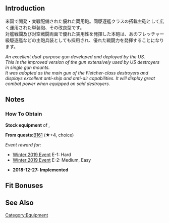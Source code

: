 {{EquipmentInfo|313}}

==Introduction==
米国で開発・実戦配備された優れた両用砲。同駆逐艦クラスの搭載主砲として広く運用された単装砲、その改良型です。<br>
対艦戦闘及び対空戦闘両面で優れた実用性を発揮した本砲は、あのフレッチャー級駆逐艦などの主砲兵装としても採用され、優れた戦闘力を発揮することになります。

''An excellent dual-purpose gun developed and deployed by the US.''<br>
''This is the improved version of the gun extensively used by US destroyers in single gun mounts.''<br>
''It was adopted as the main gun of the Fletcher-class destroyers and displays excellent anti-ship and anti-air capabilities. It will display great combat power when equipped on said destroyers.''

==Notes==
<div class="mw-collapsible"><h3>How To Obtain</h3>
<div class="mw-collapsible-content">
'''Stock equipment''' of {{Ship/Link|Fletcher Kai}}, {{Ship/Link|Johnston Kai}}

'''From quests: '''[[Quests#B161|B161]] (★+4, choice)

''Event reward for:''
* [[Winter 2019 Event]] E-1: Hard
* [[Winter 2019 Event]] E-2: Medium, Easy

</div></div>


<div class="mw-collapsible><h3>Updates History</h3>
<div class="mw-collapsible-content>
* '''2018-12-27:''' '''Implemented'''
</div></div>

==Fit Bonuses==
{{:5inch Single Gun Mount Mk.30 Kai/Bonuses}}

==See Also==

{{Equipmentlist}}
[[Category:Equipment]]